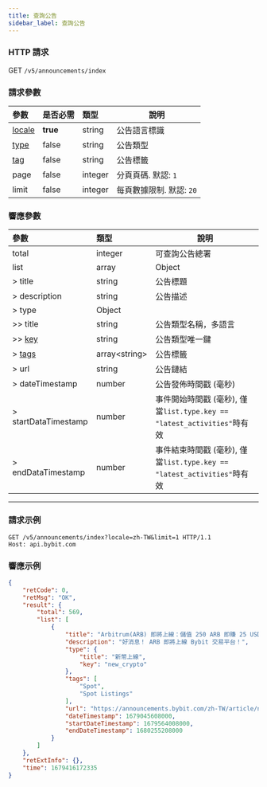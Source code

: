 ```yaml
---
title: 查詢公告
sidebar_label: 查詢公告
---
```


### HTTP 請求
GET `/v5/announcements/index`

### 請求參數
| 參數 | 是否必需 | 類型 | 說明|
|:----- |:-------|:-----|------ |
|[locale](enum#locale) |**true** |string |公告語言標識|
|[type](enum#announcementtype) |false |string |公告類型|
|[tag](enum#announcementtag) |false |string |公告標籤|
|page |false |integer |分頁頁碼. 默認: `1`|
|limit |false |integer |每頁數據限制. 默認: `20`|

### 響應參數
| 參數 | 類型 | 說明|
|:----- |:-----|----- |
|total |integer |可查詢公告總署 |
|list |array |Object |
|> title |string |公告標題 |
|> description |string |公告描述 |
|> type |Object | |
|>> title |string |公告類型名稱，多語言 |
|>> [key](enum#announcementtype) |string |公告類型唯一鍵 |
|> [tags](enum#announcementtag) |array&lt;string&gt; |公告標籤 |
|> url |string |公告鏈結 |
|> dateTimestamp |number |公告發佈時間戳 (毫秒) |
|> startDataTimestamp |number |事件開始時間戳 (毫秒), 僅當`list.type.key == "latest_activities"`時有效 |
|> endDataTimestamp |number |事件結束時間戳 (毫秒), 僅當`list.type.key == "latest_activities"`時有效 |

---

### 請求示例

```http
GET /v5/announcements/index?locale=zh-TW&limit=1 HTTP/1.1
Host: api.bybit.com
```

### 響應示例

```json
{
    "retCode": 0,
    "retMsg": "OK",
    "result": {
        "total": 569,
        "list": [
            {
                "title": "Arbitrum(ARB) 即將上線：儲值 250 ARB 即賺 25 USDT，更可解鎖 150,000 USDT 獎池！",
                "description": "好消息！ ARB 即將上線 Bybit 交易平台！",
                "type": {
                    "title": "新幣上線",
                    "key": "new_crypto"
                },
                "tags": [
                    "Spot",
                    "Spot Listings"
                ],
                "url": "https://announcements.bybit.com/zh-TW/article/new-listing-arbitrum-arb-deposit-250-arb-to-earn-25-usdt-share-a-150-000-usdt-prize-pool--bltf662314c211a8616/",
                "dateTimestamp": 1679045608000,
                "startDateTimestamp": 1679564008000,
                "endDateTimestamp": 1680255208000
            }
        ]
    },
    "retExtInfo": {},
    "time": 1679416172335
}
```